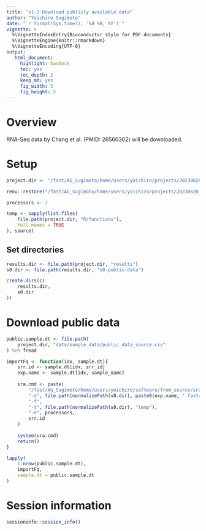 ```yaml
---
title: "s1-2 Download publicly available data"
author: "Yoichiro Sugimoto"
date: "`r format(Sys.time(), '%d %B, %Y')`"
vignette: >
  %\VignetteIndexEntry{Bioconductor style for PDF documents}
  %\VignetteEngine{knitr::rmarkdown}
  %\VignetteEncoding{UTF-8}
output:
   html_document:
     highlight: haddock
     toc: yes
     toc_depth: 2
     keep_md: yes
     fig_width: 5
     fig_height: 5
---
```


# Overview

RNA-Seq data by Chang et al. (PMID: 26560302) will be downloaded.


# Setup


```r

project.dir <- "/fast/AG_Sugimoto/home/users/yoichiro/projects/20230620_Phd2KO_in_AM_and_CB"

renv::restore("/fast/AG_Sugimoto/home/users/yoichiro/projects/20230620_Phd2KO_in_AM_and_CB/R")

processors <- 7

temp <- sapply(list.files(
    file.path(project.dir, "R/functions"),
    full.names = TRUE
), source)


```

## Set directories

```r

results.dir <- file.path(project.dir, "results")
s0.dir <- file.path(results.dir, "s0-public-data")

create.dirs(c(
    results.dir,
    s0.dir
))


```

# Download public data


```r

public.sample.dt <- file.path(
    project.dir, "data/sample_data/public_data_source.csv"
) %>% fread

importFq <- function(idx, sample.dt){ 
    srr.id <- sample.dt[idx, srr_id]
    exp.name <- sample.dt[idx, sample_name]
    
    sra.cmd <- paste(
        "/fast/AG_Sugimoto/home/users/yoichiro/software/from_source/sratoolkit.3.0.0-centos_linux64/bin/fasterq-dump",
        "-o", file.path(normalizePath(s0.dir), paste0(exp.name, ".fastq")),
        "-f",
        "-t", file.path(normalizePath(s0.dir), "temp"),
        "-e", processors,
        srr.id
    )
    
    system(sra.cmd)
    return()
}

lapply(
    1:nrow(public.sample.dt),
    importFq,
    sample.dt = public.sample.dt
)


```

# Session information

```r

sessioninfo::session_info()

```
